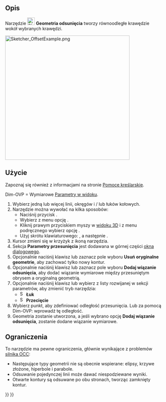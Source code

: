 <languages/>

{{Docnav/pl
|[[Sketcher_Scale/pl|Przekształcenie skali]]
|[[Sketcher_Symmetry/pl|Odbicie lustrzane]]
|[[Sketcher_Workbench/pl|środowisko pracy Szkicownik]]
|IconL=Sketcher_Scale.svg‎
|IconR=Sketcher_Symmetry.svg‎
|IconC=Workbench_Sketcher.svg
}}

{{GuiCommand/pl
|Name=Sketcher Offset
|Name/pl=Szkicownik: Geometria odsunięcia
|MenuLocation=Szkic → Narzędzia szkicownika → Geometria odsunięcia
|Workbenches=[[Sketcher_Workbench/pl|Szkicownik]]
|Shortcut={{KEY|Z}} {{KEY|T}}
|Version=1.0
|SeeAlso=
}}

<span id="Description"></span>
==Opis==

Narzędzie [[Image:Sketcher_Offset.svg|24px]] '''Geometria odsunięcia''' tworzy równoodległe krawędzie wokół wybranych krawędzi.

[[Image:Sketcher_OffsetExample.png‎|400px]]
{{Caption|Równoległe krawędzie wokół zamkniętej (O) i otwartej (U) polilinii konstrukcyjnej.}}

<span id="Usage"></span>
==Użycie==

Zapoznaj się również z informacjami na stronie [[Sketcher_Workbench/pl#Pomoce_kreślarskie|Pomoce kreślarskie]].

Dim-OVP = Wymiarowe [[Sketcher_Preferences/pl#Ogólne|Parametry w widoku]].

# Wybierz jedną lub więcej linii, okręgów i / lub łuków kołowych.
# Narzędzie można wywołać na kilka sposobów:
#* Naciśnij przycisk {{Button|[[Image:Sketcher_Offset.svg|16px]] '''Geometria odsunięcia'''}}.
#* Wybierz z menu opcję {{MenuCommand|Szkic → Narzędzia szkicownika → [[Image:Sketcher_Offset.svg|16px]] Geometria odsunięcia}}.
#* Kliknij prawym przyciskiem myszy w [[3D_view/pl|widoku 3D]] i z menu podręcznego wybierz opcję {{MenuCommand|[[Image:Sketcher_Offset.svg|16px]] Geometria odsunięcia}}.
#* Użyj skrótu klawiaturowego: {{KEY|Z}}, a następnie {{KEY|T}}.
# Kursor zmieni się w krzyżyk z ikoną narzędzia.
# Sekcja '''Parametry przesunięcia''' jest dodawana w górnej części [[Sketcher_Dialog/pl|okna dialogowego]].
# Opcjonalnie naciśnij klawisz {{KEY|U}} lub zaznacz pole wyboru '''Usuń oryginalne geometrie''', aby zachować tylko nowy kontur.
# Opcjonalnie naciśnij klawisz {{KEY|J}} lub zaznacz pole wyboru '''Dodaj wiązanie odsunięcia''', aby dodać wiązanie wymiarowe między przesuniętym obrysem a oryginalną geometrią.
# Opcjonalnie naciśnij klawisz {{KEY|M}} lub wybierz z listy rozwijanej w sekcji parametrów, aby zmienić tryb narzędzia:
#* [[Image:Sketcher_OffsetArc.svg|16px]] '''Łuk'''
#* [[Image:Sketcher_OffsetIntersection.svg|16px]] '''Przecięcie'''
# Wybierz punkt, aby zdefiniować odległość przesunięcia. Lub za pomocą Dim-OVP: wprowadź tę odległość.
# Geometria zostanie utworzona, a jeśli wybrano opcję '''Dodaj wiązanie odsunięcia''', zostanie dodane wiązanie wymiarowe.

<span id="Limitations"></span>
==Ograniczenia==

To narzędzie ma pewne ograniczenia, głównie wynikające z problemów [[OpenCASCADE/pl|silnika OCC]]:
* Następujące typy geometrii nie są obecnie wspierane: elipsy, krzywe złożone, hiperbole i parabole.
* Odsuwanie pojedynczej linii może dawać niespodziewane wyniki.
* Otwarte kontury są odsuwane po obu stronach, tworząc zamknięty kontur.


{{Docnav/pl
|[[Sketcher_Scale/pl|Przekształcenie skali]]
|[[Sketcher_Symmetry/pl|Odbicie lustrzane]]
|[[Sketcher_Workbench/pl|środowisko pracy Szkicownik]]
|IconL=Sketcher_Scale.svg‎
|IconR=Sketcher_Symmetry.svg‎
|IconC=Workbench_Sketcher.svg
}}

{{Sketcher_Tools_navi{{#translation:}}}}
{{Userdocnavi{{#translation:}}}}